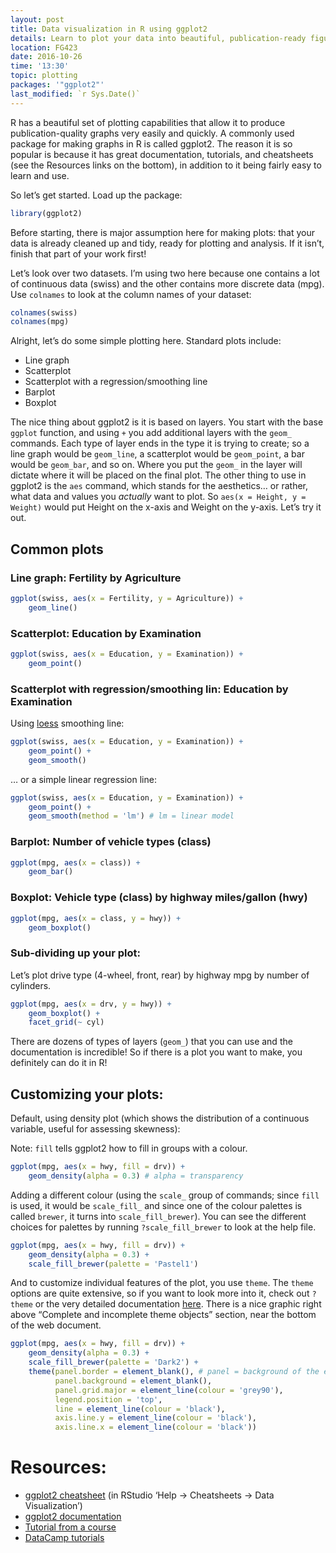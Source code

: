 ```yaml
---
layout: post
title: Data visualization in R using ggplot2
details: Learn to plot your data into beautiful, publication-ready figures.
location: FG423
date: 2016-10-26
time: '13:30'
topic: plotting
packages: '"ggplot2"'
last_modified: `r Sys.Date()`
---
```


R has a beautiful set of plotting capabilities that allow it to produce
publication-quality graphs very easily and quickly. A commonly used package for
making graphs in R is called ggplot2. The reason it is so popular is because it
has great documentation, tutorials, and cheatsheets (see the Resources links on
the bottom), in addition to it being fairly easy to learn and use.

So let's get started. Load up the package:

```r
library(ggplot2)
```

Before starting, there is major assumption here for making plots: that your data
is already cleaned up and tidy, ready for plotting and analysis. If it isn't,
finish that part of your work first!

Let's look over two datasets. I'm using two here because one contains a lot of
continuous data (swiss) and the other contains more discrete data (mpg). Use
`colnames` to look at the column names of your dataset:

```r
colnames(swiss)
colnames(mpg)
```

Alright, let's do some simple plotting here. Standard plots include:

- Line graph
- Scatterplot
- Scatterplot with a regression/smoothing line
- Barplot
- Boxplot

The nice thing about ggplot2 is it is based on layers. You start with the base
`ggplot` function, and using `+` you add additional layers with the `geom_`
commands. Each type of layer ends in the type it is trying to create; so a line
graph would be `geom_line`, a scatterplot would be `geom_point`, a bar would be
`geom_bar`, and so on. Where you put the `geom_` in the layer will dictate where
it will be placed on the final plot. The other thing to use in ggplot2 is the
`aes` command, which stands for the aesthetics... or rather, what data and
values you *actually* want to plot. So `aes(x = Height, y = Weight)` would put
Height on the x-axis and Weight on the y-axis. Let's try it out.

## Common plots

### Line graph: Fertility by Agriculture

```r
ggplot(swiss, aes(x = Fertility, y = Agriculture)) +
    geom_line()
```

### Scatterplot: Education by Examination

```r
ggplot(swiss, aes(x = Education, y = Examination)) +
    geom_point()
```

### Scatterplot with regression/smoothing lin: Education by Examination

Using [loess](https://en.wikipedia.org/wiki/Local_regression) smoothing line:

```r
ggplot(swiss, aes(x = Education, y = Examination)) +
    geom_point() +
    geom_smooth()
```

... or a simple linear regression line:

```r
ggplot(swiss, aes(x = Education, y = Examination)) +
    geom_point() +
    geom_smooth(method = 'lm') # lm = linear model
```

### Barplot: Number of vehicle types (class)

```r
ggplot(mpg, aes(x = class)) +
    geom_bar()
```

### Boxplot: Vehicle type (class) by highway miles/gallon (hwy)

```r
ggplot(mpg, aes(x = class, y = hwy)) +
    geom_boxplot()
```

### Sub-dividing up your plot: 

Let's plot drive type (4-wheel, front, rear) by highway mpg by number of
cylinders.

```r
ggplot(mpg, aes(x = drv, y = hwy)) +
    geom_boxplot() +
    facet_grid(~ cyl)
```

There are dozens of types of layers (`geom_`) that you can use and the
documentation is incredible! So if there is a plot you want to make, you
definitely can do it in R!

## Customizing your plots:

Default, using density plot (which shows the distribution of a continuous
variable, useful for assessing skewness):

Note: `fill` tells ggplot2 how to fill in groups with a colour.

```r
ggplot(mpg, aes(x = hwy, fill = drv)) +
    geom_density(alpha = 0.3) # alpha = transparency
```

Adding a different colour (using the `scale_` group of commands; since `fill` is
used, it would be `scale_fill_` and since one of the colour palettes is called
`brewer`, it turns into `scale_fill_brewer`). You can see the different choices
for palettes by running `?scale_fill_brewer` to look at the help file.

```r
ggplot(mpg, aes(x = hwy, fill = drv)) +
    geom_density(alpha = 0.3) +
    scale_fill_brewer(palette = 'Pastel1')
```

And to customize individual features of the plot, you use `theme`. The `theme`
options are quite extensive, so if you want to look more into it, check out
`?theme` or the very detailed documentation
[here](http://docs.ggplot2.org/dev/vignettes/themes.html). There is a nice
graphic right above "Complete and incomplete theme objects" section, near the
bottom of the web document.

```r
ggplot(mpg, aes(x = hwy, fill = drv)) +
    geom_density(alpha = 0.3) +
    scale_fill_brewer(palette = 'Dark2') +
    theme(panel.border = element_blank(), # panel = background of the entire plot
          panel.background = element_blank(),
          panel.grid.major = element_line(colour = 'grey90'),
          legend.position = 'top',
          line = element_line(colour = 'black'),
          axis.line.y = element_line(colour = 'black'),
          axis.line.x = element_line(colour = 'black'))
```

# Resources:

- [ggplot2 cheatsheet](https://www.rstudio.com/wp-content/uploads/2015/03/ggplot2-cheatsheet.pdf) 
(in RStudio 'Help -> Cheatsheets -> Data Visualization')
- [ggplot2 documentation](http://docs.ggplot2.org/current/)
- [Tutorial from a course](http://tutorials.iq.harvard.edu/R/Rgraphics/Rgraphics.html)
- [DataCamp tutorials](https://www.datacamp.com/courses/data-visualization-with-ggplot2-1)
